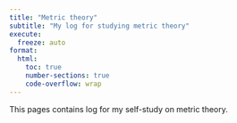 ```yaml
---
title: "Metric theory"
subtitle: "My log for studying metric theory"
execute:
  freeze: auto
format: 
  html:
    toc: true
    number-sections: true
    code-overflow: wrap
---
```


This pages contains log for my self-study on metric theory.
